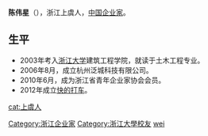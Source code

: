 {{blpunsourced|time=2018-08-08T02:52:56+00:00}}
{{Infobox Person
| name = 陈伟星
| birth_date = {{birth date and age|1983|4|2}}
| nationality    = {{PRC}}
| birth_place = [[中国|中国]][[浙江|浙江]][[上虞|上虞]]
| occupation = [[杭州泛城科技|杭州泛城科技]][[首席执行官|首席执行官]]
| residence  = 杭州
| alma_mater = [[浙江大学|浙江大学]]
| website = [http://t.sina.com.cn/chenweixing 新浪博客]
| footnotes =
}}

'''陈伟星'''（{{bd|1983年|4月2日|catIdx=C}}），浙江上虞人，[[中国|中国]][[企业家|企业家]]。

== 生平 ==
*2003年考入[[浙江大学|浙江大学]]建筑工程学院，就读于土木工程专业。
*2006年8月，成立杭州泛城科技有限公司。
*2010年6月，成为浙江省青年企业家协会会员。
*2012年成立[[快的打车|快的打车]]。

{{Authority control}}
{{DEFAULTSORT:Chen weixing}}
[[Category:浙江企业家|Category:浙江企业家]]
[[Category:浙江大學校友|Category:浙江大學校友]]
[[Category:陈姓|wei]]
[[cat:上虞人|cat:上虞人]]